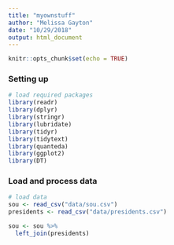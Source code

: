 ```yaml
---
title: "myownstuff"
author: "Melissa Gayton"
date: "10/29/2018"
output: html_document
---
```


```r
knitr::opts_chunk$set(echo = TRUE)
```

### Setting up

```r
# load required packages
library(readr)
library(dplyr)
library(stringr)
library(lubridate)
library(tidyr)
library(tidytext)
library(quanteda)
library(ggplot2)
library(DT)
```

### Load and process data

```r
# load data
sou <- read_csv("data/sou.csv")
presidents <- read_csv("data/presidents.csv")

sou <- sou %>%
  left_join(presidents)
```